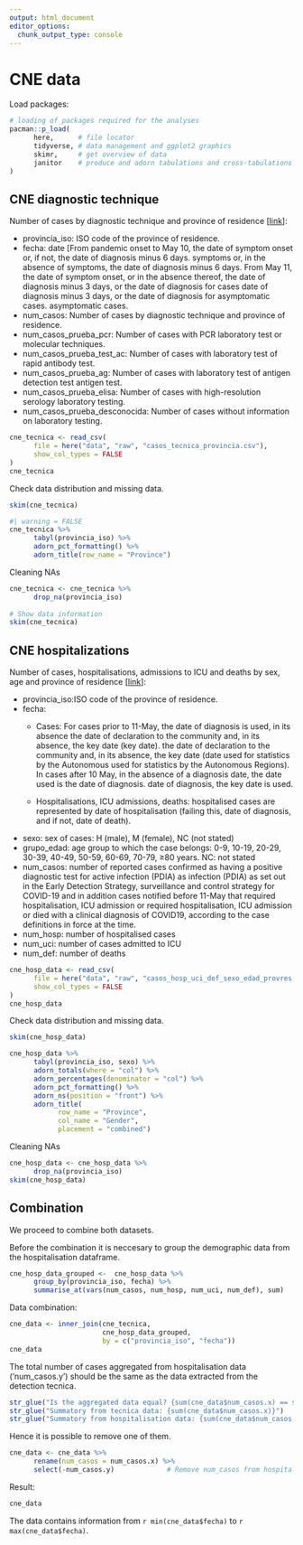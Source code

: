 ```yaml
---
output: html_document
editor_options: 
  chunk_output_type: console
---
```


# CNE data {#sec-cne}

Load packages:

```r
# loading of packages required for the analyses
pacman::p_load(
      here,      # file locator
      tidyverse, # data management and ggplot2 graphics
      skimr,     # get overview of data
      janitor    # produce and adorn tabulations and cross-tabulations
)
```

## CNE diagnostic technique

Number of cases by diagnostic technique and province of residence \[[link](https://cnecovid.isciii.es/covid19/resources/metadata_tecnica_ccaa_prov_res.pdf)\]:

-   provincia_iso: ISO code of the province of residence.
-   fecha: date \[From pandemic onset to May 10, the date of symptom onset or, if not, the date of diagnosis minus 6 days. symptoms or, in the absence of symptoms, the date of diagnosis minus 6 days. From May 11, the date of symptom onset, or in the absence thereof, the date of diagnosis minus 3 days, or the date of diagnosis for cases date of diagnosis minus 3 days, or the date of diagnosis for asymptomatic cases. asymptomatic cases.
-   num_casos: Number of cases by diagnostic technique and province of residence.
-   num_casos_prueba_pcr: Number of cases with PCR laboratory test or molecular techniques.
-   num_casos_prueba_test_ac: Number of cases with laboratory test of rapid antibody test.
-   num_casos_prueba_ag: Number of cases with laboratory test of antigen detection test antigen test.
-   num_casos_prueba_elisa: Number of cases with high-resolution serology laboratory testing.
-   num_casos_prueba_desconocida: Number of cases without information on laboratory testing.

```r
cne_tecnica <- read_csv(
      file = here("data", "raw", "casos_tecnica_provincia.csv"),
      show_col_types = FALSE
)
cne_tecnica
```

Check data distribution and missing data.

```r
skim(cne_tecnica)
```

```r
#| warning = FALSE
cne_tecnica %>%  
      tabyl(provincia_iso) %>% 
      adorn_pct_formatting() %>%
      adorn_title(row_name = "Province")
```

Cleaning NAs

```r
cne_tecnica <- cne_tecnica %>% 
      drop_na(provincia_iso)
      
# Show data information
skim(cne_tecnica)
```

## CNE hospitalizations

Number of cases, hospitalisations, admissions to ICU and deaths by sex, age and province of residence \[[link](https://cnecovid.isciii.es/covid19/resources/metadata_diag_ccaa_decl_prov_edad_sexo.pdf)\]:

-   provincia_iso:ISO code of the province of residence.
-   fecha:
    -   Cases: For cases prior to 11-May, the date of diagnosis is used, in its absence the date of declaration to the community and, in its absence, the key date (key date). the date of declaration to the community and, in its absence, the key date (date used for statistics by the Autonomous used for statistics by the Autonomous Regions). In cases after 10 May, in the absence of a diagnosis date, the date used is the date of diagnosis. date of diagnosis, the key date is used.

    -   Hospitalisations, ICU admissions, deaths: hospitalised cases are represented by date of hospitalisation (failing this, date of diagnosis, and if not, date of death).
-   sexo: sex of cases: H (male), M (female), NC (not stated)
-   grupo_edad: age group to which the case belongs: 0-9, 10-19, 20-29, 30-39, 40-49, 50-59, 60-69, 70-79, ≥80 years. NC: not stated
-   num_casos: number of reported cases confirmed as having a positive diagnostic test for active infection (PDIA) as infection (PDIA) as set out in the Early Detection Strategy, surveillance and control strategy for COVID-19 and in addition cases notified before 11-May that required hospitalisation, ICU admission or required hospitalisation, ICU admission or died with a clinical diagnosis of COVID19, according to the case definitions in force at the time.
-   num_hosp: number of hospitalised cases
-   num_uci: number of cases admitted to ICU
-   num_def: number of deaths

```r
cne_hosp_data <- read_csv(
      file = here("data", "raw", "casos_hosp_uci_def_sexo_edad_provres.csv"),
      show_col_types = FALSE
)
cne_hosp_data
```

Check data distribution and missing data.

```r
skim(cne_hosp_data)
```

```r
cne_hosp_data %>% 
      tabyl(provincia_iso, sexo) %>% 
      adorn_totals(where = "col") %>% 
      adorn_percentages(denominator = "col") %>% 
      adorn_pct_formatting() %>% 
      adorn_ns(position = "front") %>% 
      adorn_title(
            row_name = "Province",
            col_name = "Gender",
            placement = "combined")
```

Cleaning NAs

```r
cne_hosp_data <- cne_hosp_data %>% 
      drop_na(provincia_iso)
skim(cne_hosp_data)
```

## Combination

We proceed to combine both datasets.

Before the combination it is neccesary to group the demographic data from the hospitalisation dataframe.

```r
cne_hosp_data_grouped <-  cne_hosp_data %>% 
      group_by(provincia_iso, fecha) %>% 
      summarise_at(vars(num_casos, num_hosp, num_uci, num_def), sum)
```

Data combination:

```r
cne_data <- inner_join(cne_tecnica, 
                       cne_hosp_data_grouped, 
                       by = c("provincia_iso", "fecha"))
cne_data
```

The total number of cases aggregated from hospitalisation data ('num_casos.y') should be the same as the data extracted from the detection tecnica.

```r
str_glue("Is the aggregated data equal? {sum(cne_data$num_casos.x) == sum(cne_data$num_casos.y)}")
str_glue("Summatory from tecnica data: {sum(cne_data$num_casos.x)}")
str_glue("Summatory from hospitalisation data: {sum(cne_data$num_casos.y)}")
```

Hence it is possible to remove one of them.

```r
cne_data <- cne_data %>% 
      rename(num_casos = num_casos.x) %>% 
      select(-num_casos.y)             # Remove num_casos from hospitalisation data)
```

Result:

```r
cne_data
```

The data contains information from `r min(cne_data$fecha)` to `r max(cne_data$fecha)`.
